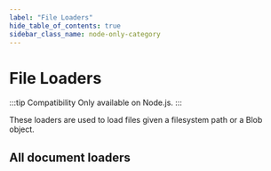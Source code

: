 ```yaml
---
label: "File Loaders"
hide_table_of_contents: true
sidebar_class_name: node-only-category
---
```


# File Loaders

:::tip Compatibility
Only available on Node.js.
:::

These loaders are used to load files given a filesystem path or a Blob object.


## All document loaders

<IndexTable />
